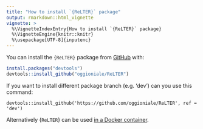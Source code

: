 ```yaml
---
title: "How to install `{ReLTER}` package"
output: rmarkdown::html_vignette
vignette: >
  %\VignetteIndexEntry{How to install `{ReLTER}` package}
  %\VignetteEngine{knitr::knitr}
  %\usepackage[UTF-8]{inputenc}
---
```


You can install the `{ReLTER}` package from [GitHub](https://github.com/oggioniale/ReLTER) with:

```r
install.packages("devtools")
devtools::install_github("oggioniale/ReLTER")
```

If you want to install different package branch (e.g. 'dev') can you use this command:

    devtools::install_github('https://github.com/oggioniale/ReLTER', ref = 'dev')

Alternatively {`ReLTER`} can be used [in a Docker container](./rocker_ReLTER.html).